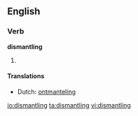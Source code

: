 ==English==

===Verb===
'''dismantling'''

# {{present participle of|[[dismantle]]}}

====Translations====
* Dutch: [[ontmanteling]] {{f}}

[[io:dismantling]]
[[ta:dismantling]]
[[vi:dismantling]]